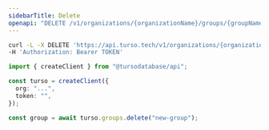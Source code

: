 ```yaml
---
sidebarTitle: Delete
openapi: "DELETE /v1/organizations/{organizationName}/groups/{groupName}"
---
```


<RequestExample>

```bash cURL
curl -L -X DELETE 'https://api.turso.tech/v1/organizations/{organizationName}/groups/{groupName}' \
-H 'Authorization: Bearer TOKEN'
```

```ts Node.js
import { createClient } from "@tursodatabase/api";

const turso = createClient({
  org: "...",
  token: "",
});

const group = await turso.groups.delete("new-group");
```

</RequestExample>
